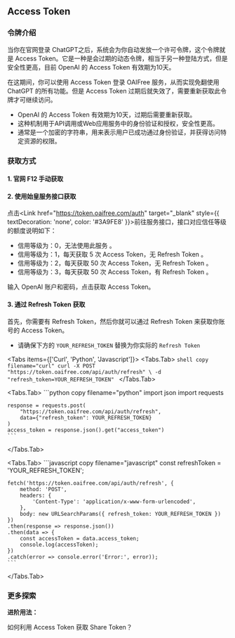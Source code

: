 
## Access Token

### 令牌介绍

当你在官网登录 ChatGPT之后，系统会为你自动发放一个许可令牌，这个令牌就是 Access Token。它是一种是会过期的动态令牌，相当于另一种登陆方式，但是安全性更高，目前 OpenAI 的 Access Token 有效期为10天。

在这期间，你可以使用 Access Token 登录 OAIFree 服务，从而实现免翻使用 ChatGPT 的所有功能。但是 Access Token 过期后就失效了，需要重新获取此令牌才可继续访问。

- OpenAI 的 Access Token 有效期为10天，过期后需要重新获取。
- 这种机制用于API调用或Web应用服务中的身份验证和授权，安全性更高。
- 通常是一个加密的字符串，用来表示用户已成功通过身份验证，并获得访问特定资源的权限。

### 获取方式

#### 1. 官网 F12 手动获取

#### 2. 使用始皇服务接口获取

点击<Link href="https://token.oaifree.com/auth" target="_blank" style={{ textDecoration: 'none', color: '#3A9FE8' }}>前往服务接口</Link>，接口对应信任等级的额度说明如下：
- 信用等级为：0，无法使用此服务 。
- 信用等级为：1，每天获取 5 次 Access Token，无 Refresh Token 。
- 信用等级为：2，每天获取 50 次 Access Token，无 Refresh Token 。
- 信用等级为：3，每天获取 50 次 Access Token，有 Refresh Token 。

输入 OpenAI 账户和密码，点击获取 Access Token。

#### 3. 通过 Refresh Token 获取

首先，你需要有 Refresh Token，然后你就可以通过 Refresh Token 来获取你账号的 Access Token。

- 请确保下方的 `YOUR_REFRESH_TOKEN` 替换为你实际的 `Refresh Token`

<Tabs items={['Curl', 'Python', 'Javascript']}>
  <Tabs.Tab>
    ```shell copy filename="curl"
    curl -X POST "https://token.oaifree.com/api/auth/refresh" \
         -d "refresh_token=YOUR_REFRESH_TOKEN"
    ```
  </Tabs.Tab>

  <Tabs.Tab>
    ```python copy filename="python"
    import json
    import requests

    response = requests.post(
        "https://token.oaifree.com/api/auth/refresh",
        data={"refresh_token": YOUR_REFRESH_TOKEN}
    )
    access_token = response.json().get("access_token")
    ```
  </Tabs.Tab>

  <Tabs.Tab>
    ```javascript copy filename="javascript"
    const refreshToken = 'YOUR_REFRESH_TOKEN';

    fetch('https://token.oaifree.com/api/auth/refresh', {
        method: 'POST',
        headers: {
            'Content-Type': 'application/x-www-form-urlencoded',
        },
        body: new URLSearchParams({ refresh_token: YOUR_REFRESH_TOKEN })
    })
    .then(response => response.json())
    .then(data => {
        const accessToken = data.access_token;
        console.log(accessToken);
    })
    .catch(error => console.error('Error:', error));
    ```
  </Tabs.Tab>
</Tabs>



### 更多探索

<Callout emoji="🔗" type="info">

  **进阶用法：**

  <Link href="share-token#通过-ac-token-获取-进阶" style={{ textDecoration: 'none'}}>如何利用 Access Token 获取 Share Token？</Link>

</Callout>

